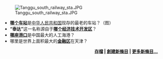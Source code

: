 <!--顯示最新4條滨海新区新條目推薦。為保持美觀，只保留最新條目的圖片於'''此行之下'''。-->
[[File:Tanggu_south_railway_sta.JPG|right]]
*'''[[塘沽南站|哪个车站]]'''是[[中华人民共和国|中华人民共和国]]现存的最老的车站？（图）
*'''“泰达”'''这一名称源自于'''[[天津经济技术开发区|哪个经济技术开发区]]'''？
*'''[[天津港|哪座港口]]'''是中国最大的人工海港？
*哪里是世界上面积最大的'''[[于家堡|金融区]]'''在天津？
<div align="right">
'''[[Portal:滨海新区/你知道嗎/存檔|存檔]] | [[Help:如何创建新页面|創建新條目]] | [[Special:Newpages|更多新條目...]]'''
</div>